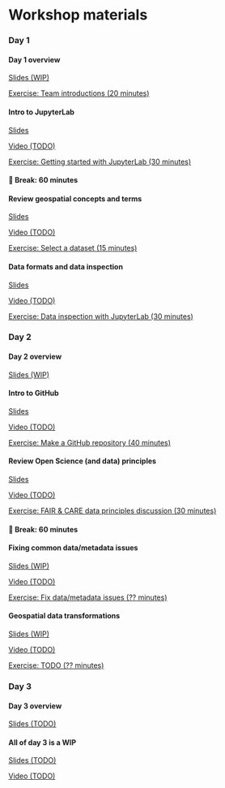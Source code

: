 # Workshop materials

### Day 1

:::::: {.schedule-item .module}
#### Day 1 overview

::: {.module-resource .slides}
[Slides (WIP)](slides/day-1-overview.qmd)
:::

::: {.module-resource .exercise}
[Exercise: Team introductions (20 minutes)](exercises/team-introductions.qmd)
:::
::::::


:::::: {.schedule-item .module}
#### Intro to JupyterLab

::: {.module-resource .slides}
[Slides](slides/intro-to-jupyterlab.qmd)
:::

::: {.module-resource .video}
[Video (TODO)](https://example.com)
:::

::: {.module-resource .exercise}
[Exercise: Getting started with JupyterLab (30 minutes)](exercises/getting-started-with-jupyterlab.qmd)
:::
::::::


::: {.schedule-item .break}
#### 🥪 Break: 60 minutes
:::


:::::: {.schedule-item .module}
#### Review geospatial concepts and terms

::: {.module-resource .slides}
[Slides](slides/geospatial-concepts-and-terms.qmd)
:::

::: {.module-resource .video}
[Video (TODO)](https://example.com)
:::

::: {.module-resource .exercise}
[Exercise: Select a dataset (15 minutes)](exercises/select-a-dataset.qmd)
:::
::::::


:::::: {.schedule-item .module}
#### Data formats and data inspection

::: {.module-resource .slides}
[Slides](slides/data-formats-and-inspection.qmd)
:::

::: {.module-resource .video}
[Video (TODO)](https://example.com)
:::

::: {.module-resource .exercise}
[Exercise: Data inspection with JupyterLab (30 minutes)](exercises/data-inspection-with-jupyterlab.qmd)
:::
::::::


### Day 2

:::::: {.schedule-item .module}
#### Day 2 overview

::: {.module-resource .slides}
[Slides (WIP)](slides/day-2-overview.qmd)
:::
::::::


:::::: {.schedule-item .module}
#### Intro to GitHub

::: {.module-resource .slides}
[Slides](slides/intro-to-github.qmd)
:::

::: {.module-resource .video}
[Video (TODO)](https://example.com)
:::

::: {.module-resource .exercise}
[Exercise: Make a GitHub repository (40 minutes)](exercises/make-a-github-repo.qmd)
:::
::::::


:::::: {.schedule-item .module}
#### Review Open Science (and data) principles

::: {.module-resource .slides}
[Slides](slides/open-science-and-data.qmd)
:::

::: {.module-resource .video}
[Video (TODO)](https://example.com)
:::

::: {.module-resource .exercise}
[Exercise: FAIR & CARE data principles discussion (30 minutes)](exercises/fair-care.qmd)
:::
::::::


::: {.schedule-item .break}
#### 🥪 Break: 60 minutes
:::


:::::: {.schedule-item .module}
#### Fixing common data/metadata issues

::: {.module-resource .slides}
[Slides (WIP)](slides/fixing-common-data-metadata-issues.qmd)
:::

::: {.module-resource .video}
[Video (TODO)](https://example.com)
:::

::: {.module-resource .exercise}
[Exercise: Fix data/metadata issues (?? minutes)](exercises/fix-data-metadata-issues.qmd)
:::
::::::


:::::: {.schedule-item .module}
#### Geospatial data transformations

::: {.module-resource .slides}
[Slides (WIP)](slides/?.qmd)
:::

::: {.module-resource .video}
[Video (TODO)](https://example.com)
:::

::: {.module-resource .exercise}
[Exercise: TODO (?? minutes)](exercises/?.qmd)
:::
::::::


### Day 3

:::::: {.schedule-item .module}
#### Day 3 overview

::: {.module-resource .slides}
[Slides (TODO)](slides/day-3.qmd)
:::
::::::


:::::: {.schedule-item .module}
#### All of day 3 is a WIP

::: {.module-resource .slides}
[Slides (TODO)](slides/day-3.qmd)
:::

::: {.module-resource .video}
[Video (TODO)](https://example.com)
:::
::::::
